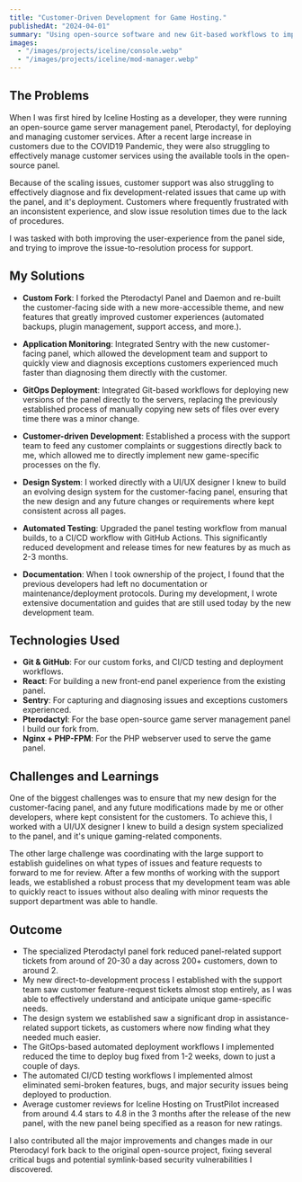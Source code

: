 ```yaml
---
title: "Customer-Driven Development for Game Hosting."
publishedAt: "2024-04-01"
summary: "Using open-source software and new Git-based workflows to improve customer experiences."
images:
  - "/images/projects/iceline/console.webp"
  - "/images/projects/iceline/mod-manager.webp"
---
```


## The Problems

When I was first hired by Iceline Hosting as a developer, they were running an open-source game server management panel, Pterodactyl, for deploying and managing customer services. After a recent large increase in customers due to the COVID19 Pandemic, they were also struggling to effectively manage customer services using the available tools in the open-source panel.

Because of the scaling issues, customer support was also struggling to effectively diagnose and fix development-related issues that came up with the panel, and it's deployment. Customers where frequently frustrated with an inconsistent experience, and slow issue resolution times due to the lack of procedures.

I was tasked with both improving the user-experience from the panel side, and trying to improve the issue-to-resolution process for support.

## My Solutions

- **Custom Fork**: I forked the Pterodactyl Panel and Daemon and re-built the customer-facing side with a new more-accessible theme, and new features that greatly improved customer experiences (automated backups, plugin management, support access, and more.).

- **Application Monitoring**: Integrated Sentry with the new customer-facing panel, which allowed the development team and support to quickly view and diagnosis exceptions customers experienced much faster than diagnosing them directly with the customer.

- **GitOps Deployment**: Integrated Git-based workflows for deploying new versions of the panel directly to the servers, replacing the previously established process of manually copying new sets of files over every time there was a minor change.

- **Customer-driven Development**: Established a process with the support team to feed any customer complaints or suggestions directly back to me, which allowed me to directly implement new game-specific processes on the fly.

- **Design System**: I worked directly with a UI/UX designer I knew to build an evolving design system for the customer-facing panel, ensuring that the new design and any future changes or requirements where kept consistent across all pages.

- **Automated Testing**: Upgraded the panel testing workflow from manual builds, to a CI/CD workflow with GitHub Actions. This significantly reduced development and release times for new features by as much as 2-3 months.

- **Documentation**: When I took ownership of the project, I found that the previous developers had left no documentation or maintenance/deployment protocols. During my development, I wrote extensive documentation and guides that are still used today by the new development team.

## Technologies Used

- **Git & GitHub**: For our custom forks, and CI/CD testing and deployment workflows.
- **React**: For building a new front-end panel experience from the existing panel.
- **Sentry**: For capturing and diagnosing issues and exceptions customers experienced.
- **Pterodactyl**: For the base open-source game server management panel I build our fork from.
- **Nginx + PHP-FPM**: For the PHP webserver used to serve the game panel.

## Challenges and Learnings

One of the biggest challenges was to ensure that my new design for the customer-facing panel, and any future modifications made by me or other developers, where kept consistent for the customers. To achieve this, I worked with a UI/UX designer I knew to build a design system specialized to the panel, and it's unique gaming-related components.

The other large challenge was coordinating with the large support to establish guidelines on what types of issues and feature requests to forward to me for review. After a few months of working with the support leads, we established a robust process that my development team was able to quickly react to issues without also dealing with minor requests the support department was able to handle.

## Outcome

- The specialized Pterodactyl panel fork reduced panel-related support tickets from around of 20-30 a day across 200+ customers, down to around 2.
- My new direct-to-development process I established with the support team saw customer feature-request tickets almost stop entirely, as I was able to effectively understand and anticipate unique game-specific needs.
- The design system we established saw a significant drop in assistance-related support tickets, as customers where now finding what they needed much easier.
- The GitOps-based automated deployment workflows I implemented reduced the time to deploy bug fixed from 1-2 weeks, down to just a couple of days.
- The automated CI/CD testing workflows I implemented almost eliminated semi-broken features, bugs, and major security issues being deployed to production.
- Average customer reviews for Iceline Hosting on TrustPilot increased from around 4.4 stars to 4.8 in the 3 months after the release of the new panel, with the new panel being specified as a reason for new ratings.

I also contributed all the major improvements and changes made in our Pterodacyl fork back to the original open-source project, fixing several critical bugs and potential symlink-based security vulnerabilities I discovered.
